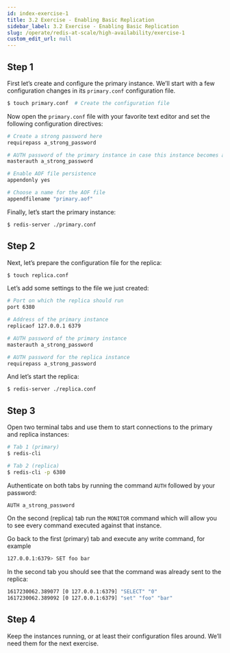 ```yaml
---
id: index-exercise-1
title: 3.2 Exercise - Enabling Basic Replication
sidebar_label: 3.2 Exercise - Enabling Basic Replication
slug: /operate/redis-at-scale/high-availability/exercise-1
custom_edit_url: null
---
```


## Step 1

First let’s create and configure the primary instance. We’ll start with a few configuration changes in its `primary.conf` configuration file.

```bash
$ touch primary.conf  # Create the configuration file
```

Now open the `primary.conf` file with your favorite text editor and set the following configuration directives:

```bash
# Create a strong password here
requirepass a_strong_password

# AUTH password of the primary instance in case this instance becomes a replica
masterauth a_strong_password

# Enable AOF file persistence
appendonly yes

# Choose a name for the AOF file
appendfilename "primary.aof"
```

Finally, let’s start the primary instance:

```bash
$ redis-server ./primary.conf
```

## Step 2

Next, let’s prepare the configuration file for the replica:

```bash
$ touch replica.conf
```

Let’s add some settings to the file we just created:

```bash
# Port on which the replica should run
port 6380

# Address of the primary instance
replicaof 127.0.0.1 6379

# AUTH password of the primary instance
masterauth a_strong_password

# AUTH password for the replica instance
requirepass a_strong_password
```

And let’s start the replica:

```bash
$ redis-server ./replica.conf
```

## Step 3

Open two terminal tabs and use them to start connections to the primary and replica instances:

```bash
# Tab 1 (primary)
$ redis-cli
```

```bash
# Tab 2 (replica)
$ redis-cli -p 6380
```

Authenticate on both tabs by running the command `AUTH` followed by your password:

```bash
AUTH a_strong_password
```

On the second (replica) tab run the `MONITOR` command which will allow you to see every command executed against that instance.

Go back to the first (primary) tab and execute any write command, for example

```bash
127.0.0.1:6379> SET foo bar
```

In the second tab you should see that the command was already sent to the replica:

```bash
1617230062.389077 [0 127.0.0.1:6379] "SELECT" "0"
1617230062.389092 [0 127.0.0.1:6379] "set" "foo" "bar"
```

## Step 4

Keep the instances running, or at least their configuration files around. We’ll need them for the next exercise.
